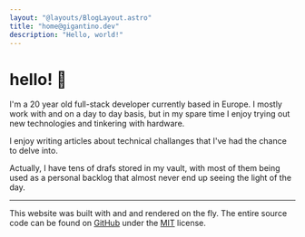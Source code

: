 ```yaml
---
layout: "@layouts/BlogLayout.astro"
title: "home@gigantino.dev"
description: "Hello, world!"
---
```



# hello! 👋

I'm a 20 year old full-stack developer currently based in Europe. I mostly work
with <Badge type="nuxt" href="https://nuxt.com/" /> and <Badge label="TypeScript" type="typescript" href="https://typescriptlang.org/" />
on a day to day basis, but in my spare time I enjoy trying out new technologies and tinkering with hardware.

<Links />

I enjoy writing articles about technical challanges that I've had the chance to delve into.

<Posts />

Actually, I have tens of drafs stored in my <Badge type="obsidian" href="https://obsidian.md/" /> vault,
with most of them being used as a personal backlog that almost never end up seeing the
light of the day.

---

This website was built with <Badge type="astro" href="https://astro.build/" label="Astro" /> and <Badge type="tailwindcss" href="https://tailwindcss.com" label="TailwindCSS" />
and rendered on the fly. The entire source code can be found on [GitHub](https://github.com/gigantino/www) under
the [MIT](https://github.com/gigantino/www/blob/main/LICENSE) license.

